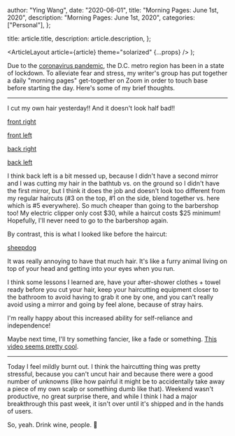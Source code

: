
  author: "Ying Wang",
  date: "2020-06-01",
  title: "Morning Pages: June 1st, 2020",
  description: "Morning Pages: June 1st, 2020",
  categories: ["Personal"],
};

  title: article.title,
  description: article.description,
};

  <ArticleLayout article={article} theme="solarized" {...props} />
);

Due to the [coronavirus
pandemic](https://en.wikipedia.org/wiki/2019-20_coronavirus_pandemic), the D.C.
metro region has been in a state of lockdown. To alleviate fear and stress, my
writer's group has put together a daily "morning pages" get-together on Zoom in
order to touch base before starting the day. Here's some of my brief thoughts.

---

I cut my own hair yesterday!! And it doesn't look half bad!!

[front right](/img/posts/2020/06/01/morning_pages_1.jpg)

[front left](/img/posts/2020/06/01/morning_pages_2.jpg)

[back right](/img/posts/2020/06/01/morning_pages_3.jpg)

[back left](/img/posts/2020/06/01/morning_pages_4.jpg)

I think back left is a bit messed up, because I didn't have a second mirror and
I was cutting my hair in the bathtub vs. on the ground so I didn't have the
first mirror, but I think it does the job and doesn't look too different from my
regular haircuts (#3 on the top, #1 on the side, blend together vs. here which
is #5 everywhere). So much cheaper than going to the barbershop too! My electric
clipper only cost $30, while a haircut costs $25 minimum! Hopefully, I'll never
need to go to the barbershop again.

By contrast, this is what I looked like before the haircut:

[sheepdog](/img/posts/2020/06/01/morning_pages_5.jpg)

It was really annoying to have that much hair. It's like a furry animal living
on top of your head and getting into your eyes when you run.

I think some lessons I learned are, have your after-shower clothes + towel ready
before you cut your hair, keep your haircutting equipment closer to the bathroom
to avoid having to grab it one by one, and you can't really avoid using a mirror
and going by feel alone, because of stray hairs.

I'm really happy about this increased ability for self-reliance and
independence!

Maybe next time, I'll try something fancier, like a fade or something. [This
video seems pretty cool](https://www.youtube.com/watch?v=aKbzbQQEylY).

---

Today I feel mildly burnt out. I think the haircutting thing was pretty
stressful, because you can't uncut hair and because there were a good number of
unknowns (like how painful it might be to accidentally take away a piece of my
own scalp or something dumb like that). Weekend wasn't productive, no great
surprise there, and while I think I had a major breakthrough this past week, it
isn't over until it's shipped and in the hands of users.

So, yeah. Drink wine, people. :wine_glass:
